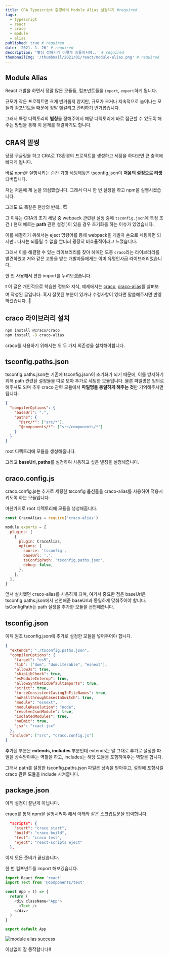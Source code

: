 ```yaml
---
title: CRA Typescript 환경에서 Module Alias 설정하기 #required
tags:
  - typescript
  - react
  - craco
  - module
  - alias
published: true # required
date: '2021. 1. 26' # required
description: '별칭 정하기가 이렇게 힘들어서야..' # required
thumbnailImg: '/thumbnail/2021/01/react/module-alias.png' # required
---
```


## Module Alias

React 개발을 하면서 정말 많은 모듈들, 컴포넌트들을 `import`, `export`하게 됩니다.

규모가 작은 프로젝트면 크게 번거롭지 않지만, 규모가 크거나 지속적으로 늘어나는 모듈과 컴포넌트들 때문에 정말 헷갈리고 관리하기 번거롭습니다.

그래서 특정 디렉토리의 **별칭**을 정해주어서 해당 디렉토리에 바로 접근할 수 있도록 해주는 방법을 통해 이 문제를 해결하기도 합니다.

## CRA의 말썽

당장 구글링을 하고 CRA로 TS환경의 프로젝트를 생성하고 세팅을 하다보면 큰 충격에 빠지게 됩니다.

바로 npm을 실행시키는 순간 기껏 세팅해놓은 tsconfig.json이 **처음의 설정으로 리셋** 되버립니다.

저는 처음에 제 눈을 의심했습니다.
그래서 다시 한 번 설정을 하고 npm을 실행시켰습니다.

그래도 또 똑같은 현상의 반복.. 😇

그 이유는 CRA의 초기 세팅 중 webpack 관련된 설정 중에 `tsconfig.json`에 특정 조건 ( 현재 예로는 **path** 관련 설정 )이 있을 경우 초기화를 하는 이슈가 있었습니다.

이를 해결하기 위해서는 eject 명령어를 통해 webpack을 개발자 손으로 세팅하면 되지만..
다시는 되돌릴 수 없을 뿐더러 굉장히 비효율적이라고 느꼈습니다.

그래서 이를 해결할 수 있는 라이브러리를 찾아 헤매던 도중
`craco`라는 라이브러리를 발견하였고 저와 같은 고통을 받는 개발자들에게는 이미 유명인사급 라이브러리었습니다.

한 번 사용해서 편한 import를 누려보겠습니다.

❗️ 이 글은 개인적으로 학습한 정보와 지식, 예제에서는 [craco](https://www.npmjs.com/package/@craco/craco), [craco-alias](https://github.com/risenforces/craco-alias#readme)를 살펴보며 작성된 글입니다. 혹시 잘못된 부분이 있거나 수정사항이 있다면 말씀해주시면 반영하겠습니다. 🙏

## craco 라이브러리 설치

```bash
npm install @craco/craco
npm install -D craco-alias
```

craco를 사용하기 위해서는 위 두 가지 의존성을 설치해야합니다.

## tsconfig.paths.json

tsconfig.paths.json는 기존에 tsconfig.json이 초기화가 되기 때문에, 이를 방지하기 위해 path 관련된 설정들을 따로 모아 추가로 세팅한 모듈입니다. 물론 파일명은 임의로 해주셔도 되며 추후 craco 관련 모듈에서 **파일명을 동일하게 해주는 것**만 기억해주시면 됩니다.

```json
{
  "compilerOptions": {
    "baseUrl": ".",
    "paths": {
      "@src/*": ["src/*"],
      "@components/*": ["src/components/*"]
    }
  }
}
```

root 디렉토리에 모듈을 생성해줍니다.

그리고 **baseUrl, paths**를 설정하여 사용하고 싶은 별칭을 설정해줍니다.

## craco.config.js

craco.config.js는 추가로 세팅한 tsconfig 옵션들을 craco-alias를 사용하여 적용시키도록 하는 모듈입니다.

마찬가지로 root 디렉토리에 모듈을 생성해줍니다.

```javascript
const CracoAlias = require('craco-alias')

module.exports = {
  plugins: [
    {
      plugin: CracoAlias,
      options: {
        source: 'tsconfig',
        baseUrl: '.',
        tsConfigPath: 'tsconfig.paths.json',
        debug: false,
      },
    },
  ],
}
```

앞서 설치했던 craco-alias를 사용하게 되며, 여기서 중요한 점은 baseUrl은 tsconfig.paths.json에서 선언해준 baseUrl과 동일하게 맞춰주어야 합니다. tsConfigPath는 path 설정을 추가한 모듈을 선언해줍니다.

## tsconfig.json

이제 원조 tsconfig.json에 추가로 설정한 모듈을 넣어주어야 합니다.

```json
{
  "extends": "./tsconfig.paths.json",
  "compilerOptions": {
    "target": "es5",
    "lib": ["dom", "dom.iterable", "esnext"],
    "allowJs": true,
    "skipLibCheck": true,
    "esModuleInterop": true,
    "allowSyntheticDefaultImports": true,
    "strict": true,
    "forceConsistentCasingInFileNames": true,
    "noFallthroughCasesInSwitch": true,
    "module": "esnext",
    "moduleResolution": "node",
    "resolveJsonModule": true,
    "isolatedModules": true,
    "noEmit": true,
    "jsx": "react-jsx"
  },
  "include": ["src", "craco.config.js"]
}
```

추가된 부분은 **extends, includes** 부분인데 extends는 말 그대로 추가로 설정한 파일을 상속받아주는 역할을 하고, includes는 해당 모듈을 포함하여주는 역할을 합니다.

그래서 path를 설정한 tsconfig.paths.json 파일은 상속을 받아주고, 설정에 포함시킬 craco 관련 모듈을 include 시켜줍니다.

## package.json

아직 설정이 끝난게 아닙니다.

craco를 통해 npm을 실행시켜야 해서 아래와 같은 스크립트문을 입력합니다.

```json
  "scripts": {
    "start": "craco start",
    "build": "craco build",
    "test": "craco test",
    "eject": "react-scripts eject"
  },
```

이제 모든 준비가 끝났습니다.

한 번 컴포넌트를 import 해보겠습니다.

```javascript
import React from 'react'
import Text from '@components/text'

const App = () => {
  return (
    <div className="App">
      <Text />
    </div>
  )
}

export default App
```

![module alias success](/images/2021/01/react/module-alias-success.png)

이상없이 잘 동작합니다!!
